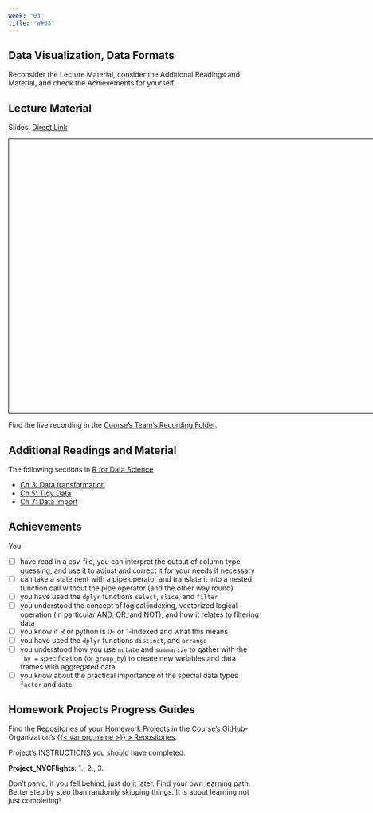 ```yaml
---
week: "03"
title: "W#03"
---
```


## Data Visualization, Data Formats  {.unnumbered}



Reconsider the Lecture Material, consider the Additional Readings and Material, and check the Achievements for yourself.

## Lecture Material

Slides: [Direct Link](../lectures/W{{< meta week >}}.qmd)

```{=html}
<iframe src="https://{{< var org.name >}}.github.io/Website/lectures/W{{< meta week >}}.html" frameborder="0" width="800" height="550" style="border:1px solid black;" allowfullscreen="true" mozallowfullscreen="true" webkitallowfullscreen="true"></iframe>
```


Find the live recording in the [Course's Team's Recording Folder]({{< var teams.concepts.recording_folder_link >}}). 

## Additional Readings and Material  

The following sections in [R for Data Science](http://r4ds.hadley.nz) 

 - [Ch 3: Data transformation](https://r4ds.hadley.nz/data-transform)
 - [Ch 5: Tidy Data](https://r4ds.hadley.nz/data-tidy)
 - [Ch 7: Data Import](https://r4ds.hadley.nz/data-import)

## Achievements

You 

- [ ] have read in a csv-file, you can interpret the output of column type guessing, and use it to adjust and correct it for your needs if necessary
- [ ] can take a statement with a pipe operator and translate it into a nested function call without the pipe operator (and the other way round)
- [ ] you have used the `dplyr` functions `select`, `slice`, and `filter`
- [ ] you understood the concept of logical indexing, vectorized logical operation (in particular AND, OR, and NOT), and how it relates to filtering data
- [ ] you know if R or python is 0- or 1-indexed and what this means
- [ ] you have used the `dplyr` functions `distinct`, and `arrange`
- [ ] you understood how you use `mutate` and `summarize` to gather with the `.by =` specification (or `group_by`) to create new variables and data frames with aggregated data
- [ ] you know about the practical importance of the special data types `factor` and `date`

## Homework Projects Progress Guides

Find the Repositories of your Homework Projects in the Course's GitHub-Organization's [{{< var org.name >}} > Repositories](https://github.com/orgs/{{< var org.name >}}/repositories).

Project's INSTRUCTIONS you should have completed:   

**Project_NYCFlights**: 1., 2., 3.

::: {.callout-note}
Don't panic, if you fell behind, just do it later. Find your own learning path. Better step by step than randomly skipping things. It is about learning not just completing!
:::